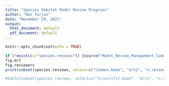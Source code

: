 ```yaml
---
title: "Species Habitat Model Review Progress"
author: "Max Tarjan"
date: "November 29, 2021"
output:
  html_document: default
  pdf_document: default
---
```


```r
knitr::opts_chunk$set(echo = TRUE)
```

```r
if (!exists(x="species.reviews")) {source("Model_Review_Management_Code.R")}
fig.mrt
fig.reviewers
print(subset(species.reviews, select=c("Common.Name", "mrt2", "n.reviewer", "Project")))
```

```r
#kable(subset(species.reviews, select=c("Scientific.Name", "mrt2", "n.reviewer", "CURRENT.STATUS")), row.names = F)
```